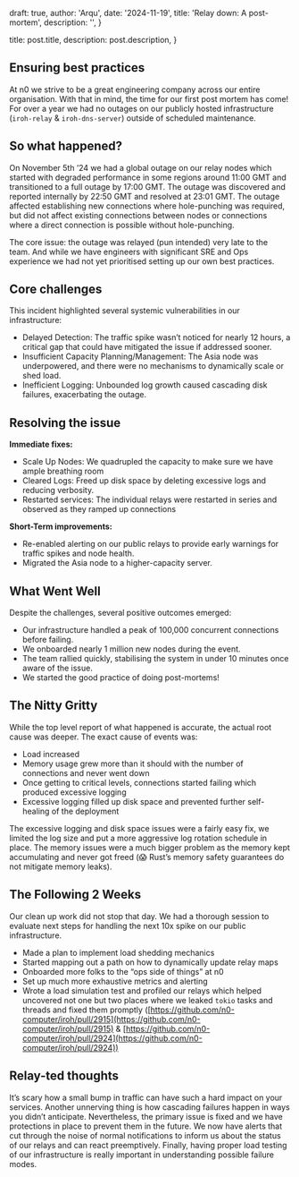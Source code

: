 
  draft: true,
  author: 'Arqu',
  date: '2024-11-19',
  title: 'Relay down: A post-mortem',
  description:
    '',
}

  title: post.title,
  description: post.description,
}


## **Ensuring best practices**

At n0 we strive to be a great engineering company across our entire organisation. With that in mind, the time for our first post mortem has come! For over a year we had no outages on our publicly hosted infrastructure (`iroh-relay` & `iroh-dns-server`) outside of scheduled maintenance.

## **So what happened?**

On November 5th ’24 we had a global outage on our relay nodes which started with degraded performance in some regions around 11:00 GMT and transitioned to a full outage by 17:00 GMT. The outage was discovered and reported internally by 22:50 GMT and resolved at 23:01 GMT. The outage affected establishing new connections where hole-punching was required, but did not affect existing connections between nodes or connections where a direct connection is possible without hole-punching.

The core issue: the outage was relayed (pun intended) very late to the team. And while we have engineers with significant SRE and Ops experience we had not yet prioritised setting up our own best practices.

## **Core challenges**

This incident highlighted several systemic vulnerabilities in our infrastructure:

- Delayed Detection: The traffic spike wasn’t noticed for nearly 12 hours, a critical gap that could have mitigated the issue if addressed sooner.
- Insufficient Capacity Planning/Management: The Asia node was underpowered, and there were no mechanisms to dynamically scale or shed load.
- Inefficient Logging: Unbounded log growth caused cascading disk failures, exacerbating the outage.

## **Resolving the issue**

**Immediate fixes:**

- Scale Up Nodes: We quadrupled the capacity to make sure we have ample breathing room
- Cleared Logs: Freed up disk space by deleting excessive logs and reducing verbosity.
- Restarted services: The individual relays were restarted in series and observed as they ramped up connections

**Short-Term improvements:**

- Re-enabled alerting on our public relays to provide early warnings for traffic spikes and node health.
- Migrated the Asia node to a higher-capacity server.

## **What Went Well**

Despite the challenges, several positive outcomes emerged:

- Our infrastructure handled a peak of 100,000 concurrent connections before failing.
- We onboarded nearly 1 million new nodes during the event.
- The team rallied quickly, stabilising the system in under 10 minutes once aware of the issue.
- We started the good practice of doing post-mortems!

## **The Nitty Gritty**

While the top level report of what happened is accurate, the actual root cause was deeper. The exact cause of events was:

- Load increased
- Memory usage grew more than it should with the number of connections and never went down
- Once getting to critical levels, connections started failing which produced excessive logging
- Excessive logging filled up disk space and prevented further self-healing of the deployment

The excessive logging and disk space issues were a fairly easy fix, we limited the log size and put a more aggressive log rotation schedule in place. The memory issues were a much bigger problem as the memory kept accumulating and never got freed (😱 Rust’s memory safety guarantees do not mitigate memory leaks).

## **The Following 2 Weeks**

Our clean up work did not stop that day. We had a thorough session to evaluate next steps for handling the next 10x spike on our public infrastructure.

- Made a plan to implement load shedding mechanics
- Started mapping out a path on how to dynamically update relay maps
- Onboarded more folks to the “ops side of things” at n0
- Set up much more exhaustive metrics and alerting
- Wrote a load simulation test and profiled our relays which helped uncovered not one but two places where we leaked `tokio` tasks and threads and fixed them promptly ([https://github.com/n0-computer/iroh/pull/2915](https://github.com/n0-computer/iroh/pull/2915) & [https://github.com/n0-computer/iroh/pull/2924](https://github.com/n0-computer/iroh/pull/2924))

## **Relay-ted thoughts**

It’s scary how a small bump in traffic can have such a hard impact on your services. Another unnerving thing is how cascading failures happen in ways you didn’t anticipate. Nevertheless, the primary issue is fixed and we have protections in place to prevent them in the future. We now have alerts that cut through the noise of normal notifications to inform us about the status of our relays and can react preemptively. Finally, having proper load testing of our infrastructure is really important in understanding possible failure modes.